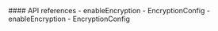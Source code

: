 <PlatformWrapper platform="react-native">
#### API references

<ProductWrapper notAllowed="voice-calling">
-   <Link target="_blank" to="{{global.API_REF_RN_ROOT}}/class_irtcengine.html#api_irtcengine_enableencryption">enableEncryption</Link>
-   <Link target="_blank" to="{{global.API_REF_RN_ROOT}}/rtc_api_data_type.html#class_encryptionconfig">EncryptionConfig</Link>
</ProductWrapper>

<ProductWrapper product="voice-calling">
-   <Link target="_blank" to="{{global.API_REF_RN_ROOT_VOICE}}/class_irtcengine.html#api_enableencryption">enableEncryption</Link>
-   <Link target="_blank" to="{{global.API_REF_RN_ROOT_VOICE}}/rtc_api_data_type.html#class_encryptionconfig">EncryptionConfig</Link>
</ProductWrapper>

</PlatformWrapper>